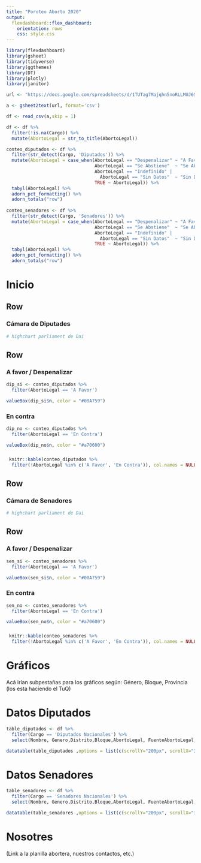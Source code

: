 ```yaml
---
title: "Poroteo Aborto 2020"
output: 
  flexdashboard::flex_dashboard:
    orientation: rows
    css: style.css
---
```

<head>
<!-- Global site tag (gtag.js) - Google Analytics -->
<script async src="https://www.googletagmanager.com/gtag/js?id=G-N1GX94R8R8"></script>
<script>
  window.dataLayer = window.dataLayer || [];
  function gtag(){dataLayer.push(arguments);}
  gtag('js', new Date());
  gtag('config', 'G-N1GX94R8R8');
</script>
</head> 

```r
library(flexdashboard)
library(gsheet)
library(tidyverse)
library(ggthemes)
library(DT)
library(plotly)
library(janitor)
```

```r
url <- "https://docs.google.com/spreadsheets/d/1TUTag7Majqhn5noRLLMUJ6SFJ0Phwlo-Oc1T59uSZCE/edit#gid=0"

a <- gsheet2text(url, format='csv')

df <- read_csv(a,skip = 1)

df <- df %>% 
  filter(!is.na(Cargo)) %>% 
  mutate(AbortoLegal = str_to_title(AbortoLegal))

conteo_diputados <- df %>% 
  filter(str_detect(Cargo, 'Diputados')) %>% 
  mutate(AbortoLegal = case_when(AbortoLegal == "Despenalizar" ~ "A Favor",
                                 AbortoLegal == "Se Abstiene"  ~ "Se Abstiene / Caso Especial",
                                 AbortoLegal == "Indefinido" |  
                                   AbortoLegal == "Sin Datos"  ~ "Sin Datos / Indefinido",
                                 TRUE ~ AbortoLegal)) %>% 
  tabyl(AbortoLegal) %>% 
  adorn_pct_formatting() %>% 
  adorn_totals("row")
 
conteo_senadores <- df %>% 
  filter(str_detect(Cargo, 'Senadores')) %>% 
  mutate(AbortoLegal = case_when(AbortoLegal == "Despenalizar" ~ "A Favor",
                                 AbortoLegal == "Se Abstiene"  ~ "Se Abstiene / Caso Especial",
                                 AbortoLegal == "Indefinido" |  
                                   AbortoLegal == "Sin Datos"  ~ "Sin Datos / Indefinido",
                                 TRUE ~ AbortoLegal)) %>%   
  tabyl(AbortoLegal) %>% 
  adorn_pct_formatting() %>% 
  adorn_totals("row")
```

# Inicio

Row {data-height=650}
-------------------------------------

### Cámara de Diputades

```r
# highchart parliament de Dai
```

Row {data-height=350}
-------------------------------------
   
### A favor / Despenalizar

```r
dip_si <- conteo_diputados %>% 
  filter(AbortoLegal == 'A Favor')

valueBox(dip_si$n, color = "#00A759")
```   
    
### En contra

```r
dip_no <- conteo_diputados %>% 
  filter(AbortoLegal == 'En Contra')

valueBox(dip_no$n, color = "#a70600")
```

###


```r
 knitr::kable(conteo_diputados %>% 
  filter(!AbortoLegal %in% c('A Favor', 'En Contra')), col.names = NULL)
```


Row {data-height=650}
-------------------------------------

### Cámara de Senadores

```r
# highchart parliament de Dai
```

Row {data-height=350}
-------------------------------------
   
### A favor / Despenalizar

```r
sen_si <- conteo_senadores %>% 
  filter(AbortoLegal == 'A Favor')

valueBox(sen_si$n, color = "#00A759")
```   
    
### En contra

```r
sen_no <- conteo_senadores %>% 
  filter(AbortoLegal == 'En Contra')

valueBox(sen_no$n, color = "#a70600")
```

### 

```r
 knitr::kable(conteo_senadores %>% 
  filter(!AbortoLegal %in% c('A Favor', 'En Contra')), col.names = NULL)
```

# Gráficos

Acá irían subpestañas para los gráficos según: Género, Bloque, Provincia (los esta haciendo el TuQ)


# Datos Diputados

```r
table_diputados <- df %>% 
  filter(Cargo == 'Diputados Nacionales') %>% 
  select(Nombre, Genero,Distrito,Bloque,AbortoLegal, FuenteAbortoLegal,twitter)

datatable(table_diputados ,options = list(c(scrollY="200px", scrollX="300px", pageLength = 100)),  filter = 'top')

```

# Datos Senadores

```r
table_senadores <- df %>% 
  filter(Cargo == 'Senadores Nacionales') %>% 
  select(Nombre, Genero,Distrito,Bloque,AbortoLegal, FuenteAbortoLegal,twitter)

datatable(table_senadores ,options = list(c(scrollY="200px", scrollX="300px", pageLength = 100)),  filter = 'top')

```

# Nosotres

(Link a la planilla abortera, nuestros contactos, etc.)
